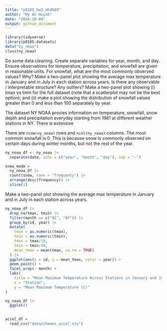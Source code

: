 ```yaml
---
title: "p8105_hw3_mh4589"
author: "My An Huynh"
date: "2024-10-04"
output: github_document
---
```


```r
library(tidyverse)
library(p8105.datasets)
data("ny_noaa")
class(ny_noaa)
```
Do some data cleaning. Create separate variables for year, month, and day. Ensure observations for temperature, precipitation, and snowfall are given in reasonable units. For snowfall, what are the most commonly observed values? Why?
Make a two-panel plot showing the average max temperature in January and in July in each station across years. Is there any observable / interpretable structure? Any outliers?
Make a two-panel plot showing (i) tmax vs tmin for the full dataset (note that a scatterplot may not be the best option); and (ii) make a plot showing the distribution of snowfall values greater than 0 and less than 100 separately by year.

The dataset NY NOAA provies information on temperature, snowfall, snow depth and precipitation everyday starting from 1981 at different weather stations in NY. There is extensive

There are `nrow(ny_noaa)` rows and `ncol(ny_noaa)` columns. 
The most common snowfall is 0. This is because snow is commonly observed on certain days during winter months, but not the rest of the year. 

```r
ny_noaa_df <- ny_noaa |> 
  separate(date, into = c("year", "month", "day"), sep = "-")

snow_mode =
  ny_noaa_df |> 
  count(snow, name = "frequency") |> 
  arrange(desc(frequency)) |> 
  slice(1)
```

Make a two-panel plot showing the average max temperature in January and in July in each station across years. 

```r
ny_noaa_df |> 
  drop_na(tmax, tmin) |> 
  filter(month == c("01", "07")) |>
  group_by(id, year) |> 
  mutate(
    tmax = as.numeric(tmax),
    tmin = as.numeric(tmin),
    tmax = tmax/10,
    tmin = tmin/10,
    mean_tmax = mean(tmax, na.rm = TRUE)
  ) |> 
  ggplot(aes(x = id, y = mean_tmax, color = year)) + 
  geom_point() + 
  facet_wrap(~ month) +
  labs(
    title = "Mean Maximum Temperature Across Stations in January and July",
    x = "Station",
    y = "Mean Maximum Temperature (C)"
)

ny_noaa_df |> 
  ggplot()
  
```

```r
accel_df =
  read_csv("data/nhanes_accel.csv") 

  
```

